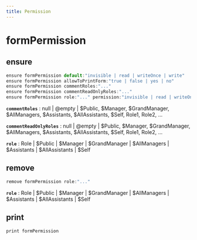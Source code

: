 ```yaml
---
title: Permission
---
```


# formPermission

## ensure

```js filename="Terminal" copy
ensure formPermission default:"invisible | read | writeOnce | write"
ensure formPermission allowToPrintForm:"true | false | yes | no"
ensure formPermission commentRoles:"..."
ensure formPermission commentReadOnlyRoles:"..."
ensure formPermission role:"..." permission:"invisible | read | writeOnce | write"
```

**`commentRoles`**
 : null | @empty | $Public, $Manager, $GrandManager, $AllManagers, $Assistants, $AllAssistants, $Self, Role1, Role2, ...

**`commentReadOnlyRoles`**
 : null | @empty | $Public, $Manager, $GrandManager, $AllManagers, $Assistants, $AllAssistants, $Self, Role1, Role2, ...

**`role`**
 : Role | $Public | $Manager | $GrandManager | $AllManagers | $Assistants | $AllAssistants | $Self


## remove

```js filename="Terminal" copy
remove formPermission role:"..."
```

**`role`**
 : Role | $Public | $Manager | $GrandManager | $AllManagers | $Assistants | $AllAssistants | $Self


## print

```js filename="Terminal" copy
print formPermission
```


